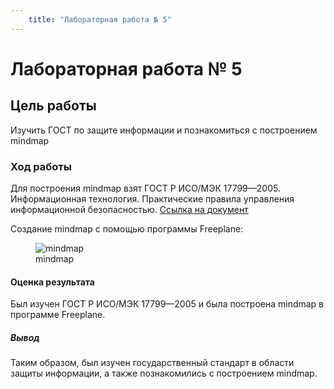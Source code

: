 ```yaml
---
    title: "Лабораторная работа № 5"
---
```


# Лабораторная работа № 5

## Цель работы

Изучить ГОСТ по защите информации и познакомиться с построением mindmap

### Ход работы

Для построения mindmap взят ГОСТ Р ИСО/МЭК 17799—2005. Информационная технология. Практические правила управления информационной безопасностью. [Ссылка на документ](https://ohranatruda.ru/upload/iblock/3be/4293850664.pdf)

Создание mindmap с помощью программы Freeplane:

![mindmap](https://github.com/Lektarin/threat-hunting/assets/87996224/ebf63032-a22d-4ffc-8744-2388354d44a3)

#### Оценка результата

Был изучен ГОСТ Р ИСО/МЭК 17799—2005 и была построена mindmap в программе Freeplane.

##### Вывод

Таким образом, был изучен государственный стандарт в области защиты информации, а также познакомились с построением mindmap.

